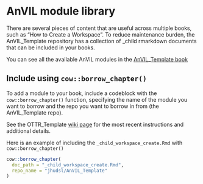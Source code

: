 # AnVIL module library

There are several pieces of content that are useful across multiple books, such as "How to Create a Workspace".  To reduce maintenance burden, the AnVIL_Template repository has a collection of _child rmarkdown documents that can be included in your books.

You can see all the available AnVIL modules in the [AnVIL_Template book](https://jhudatascience.org/AnVIL_Template/)

## Include using `cow::borrow_chapter()`

To add a module to your book, include a codeblock with the `cow::borrow_chapter()` function, specifying the name of the module you want to borrow and the repo you want to borrow in from (the AnVIL_Template repo).

See the OTTR_Template [wiki page](https://github.com/jhudsl/OTTR_Template/wiki/Borrowing-chapters-between-courses) for the most recent instructions and additional details.

Here is an example of including the `_child_workspace_create.Rmd` with `cow::borrow_chapter()`

```r
cow::borrow_chapter(
  doc_path = "_child_workspace_create.Rmd",
  repo_name = "jhudsl/AnVIL_Template"
)
```
